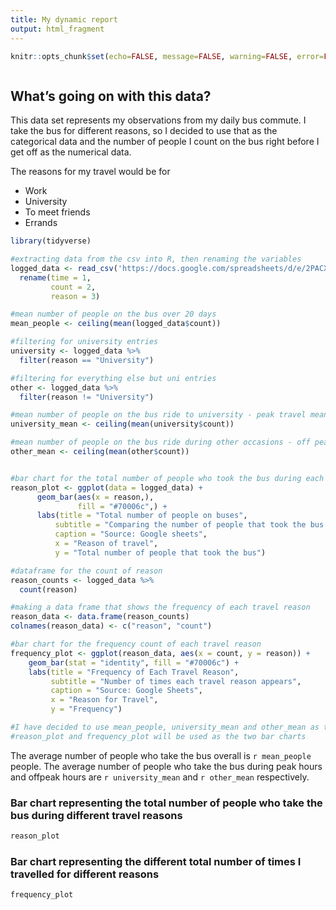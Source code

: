 ---
title: My dynamic report
output: html_fragment
---

```{r setup, include=FALSE}
knitr::opts_chunk$set(echo=FALSE, message=FALSE, warning=FALSE, error=FALSE)

```

```{css}

```

## What's going on with this data?

This data set represents my observations from my daily bus commute. I take the bus for different reasons, so I decided to use that as the categorical data and the number of people I count on the bus right before I get off as the numerical data.

The reasons for my travel would be for

- Work
- University
- To meet friends
- Errands

```{r}
library(tidyverse)

#extracting data from the csv into R, then renaming the variables
logged_data <- read_csv('https://docs.google.com/spreadsheets/d/e/2PACX-1vTAF02Kzxd-nCZkoXWRuIFRNhh4TRCilwqDG5uiijEXBQpJGMS5hML1fi8MTTm5HYesBJP0kTYUbE8T/pub?output=csv') %>%
  rename(time = 1,
         count = 2,
         reason = 3)

#mean number of people on the bus over 20 days
mean_people <- ceiling(mean(logged_data$count))

#filtering for university entries
university <- logged_data %>%
  filter(reason == "University")

#filtering for everything else but uni entries
other <- logged_data %>%
  filter(reason != "University")

#mean number of people on the bus ride to university - peak travel mean
university_mean <- ceiling(mean(university$count))

#mean number of people on the bus ride during other occasions - off peak travel mean
other_mean <- ceiling(mean(other$count))


#bar chart for the total number of people who took the bus during each reason
reason_plot <- ggplot(data = logged_data) +
      geom_bar(aes(x = reason,),
               fill = "#70006c",) + 
      labs(title = "Total number of people on buses",
          subtitle = "Comparing the number of people that took the bus during different reasons of transport",
          caption = "Source: Google sheets",
          x = "Reason of travel",
          y = "Total number of people that took the bus")

#dataframe for the count of reason
reason_counts <- logged_data %>%
  count(reason)

#making a data frame that shows the frequency of each travel reason
reason_data <- data.frame(reason_counts)
colnames(reason_data) <- c("reason", "count")

#bar chart for the frequency count of each travel reason
frequency_plot <- ggplot(reason_data, aes(x = count, y = reason)) +
    geom_bar(stat = "identity", fill = "#70006c") +
    labs(title = "Frequency of Each Travel Reason",
         subtitle = "Number of times each travel reason appears",
         caption = "Source: Google Sheets",
         x = "Reason for Travel",
         y = "Frequency")

#I have decided to use mean_people, university_mean and other_mean as the summary values
#reason_plot and frequency_plot will be used as the two bar charts

```
The average number of people who take the bus overall is `r mean_people` people.
The average number of people who take the bus during peak hours and offpeak hours are `r university_mean` and `r other_mean` respectively.

### Bar chart representing the total number of people who take the bus during different travel reasons
```{r fig.cap = "Reason chart", echo = FALSE}
reason_plot
```

### Bar chart representing the different total number of times I travelled for different reasons
```{r fig.cap = "Frequency chart", echo = FALSE}
frequency_plot
```


